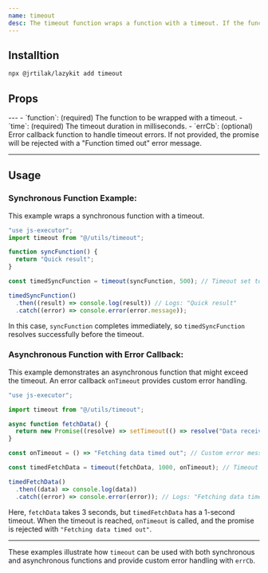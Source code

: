 ```yaml
---
name: timeout
desc: The timeout function wraps a function with a timeout. If the function does not complete within the specified time, the promise will be rejected.
---
```


<CodePreview methodName="timeout"/>

## Installtion

```bash
npx @jrtilak/lazykit add timeout
```

## Props
<PropsTable methodName="timeout"/>
 ---
- `function`: (required) The function to be wrapped with a timeout.
- `time`: (required) The timeout duration in milliseconds.
- `errCb`: (optional) Error callback function to handle timeout errors. If not provided, the promise will be rejected with a "Function timed out" error message.

---

## Usage

### Synchronous Function Example:
   This example wraps a synchronous function with a timeout.

   ```javascript
   "use js-executor";
   import timeout from "@/utils/timeout";

   function syncFunction() {
     return "Quick result";
   }

   const timedSyncFunction = timeout(syncFunction, 500); // Timeout set to 500 ms

   timedSyncFunction()
     .then((result) => console.log(result)) // Logs: "Quick result"
     .catch((error) => console.error(error.message));
   ```

   In this case, `syncFunction` completes immediately, so `timedSyncFunction` resolves successfully before the timeout.

### Asynchronous Function with Error Callback:
   This example demonstrates an asynchronous function that might exceed the timeout. An error callback `onTimeout` provides custom error handling.

   ```javascript
   "use js-executor";

   import timeout from "@/utils/timeout";

   async function fetchData() {
     return new Promise((resolve) => setTimeout(() => resolve("Data received"), 3000)); // 3 seconds delay
   }

   const onTimeout = () => "Fetching data timed out"; // Custom error message

   const timedFetchData = timeout(fetchData, 1000, onTimeout); // Timeout set to 1 second

   timedFetchData()
     .then((data) => console.log(data))
     .catch((error) => console.error(error)); // Logs: "Fetching data timed out"
   ```

   Here, `fetchData` takes 3 seconds, but `timedFetchData` has a 1-second timeout. When the timeout is reached, `onTimeout` is called, and the promise is rejected with `"Fetching data timed out"`.

---

These examples illustrate how `timeout` can be used with both synchronous and asynchronous functions and provide custom error handling with `errCb`.